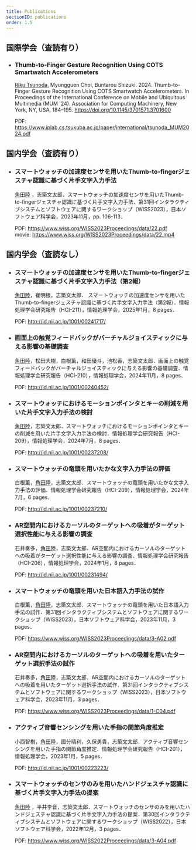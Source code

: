 ```yaml
---
title: Publications
sectionID: publications
order: 1.5
---
```


## 国際学会（査読有り）

- ### Thumb-to-Finger Gesture Recognition Using COTS Smartwatch Accelerometers

  <u>Riku Tsunoda</u>, Myungguen Choi, Buntarou Shizuki. 2024. Thumb-to-Finger Gesture Recognition Using COTS Smartwatch Accelerometers. In Proceedings of the International Conference on Mobile and Ubiquitous Multimedia (MUM '24). Association for Computing Machinery, New York, NY, USA, 184–195. <a href="https://doi.org/10.1145/3701571.3701600" target="_blank" rel="noopener noreferrer">https://doi.org/10.1145/3701571.3701600</a>

  PDF: https://www.iplab.cs.tsukuba.ac.jp/paper/international/tsunoda_MUM2024.pdf

## 国内学会（査読有り）

- ### スマートウォッチの加速度センサを用いたThumb-to-fingerジェスチャ認識に基づく片手文字入力手法

  <u>角田陸</u>
  ，志築文太郎．スマートウォッチの加速度センサを用いたThumb-to-fingerジェスチャ認識に基づく片手文字入力手法．第31回インタラクティブシステムとソフトウェアに関するワークショップ（WISS2023），日本ソフトウェア科学会，2023年11月，pp.
  106-113．

  PDF: https://www.wiss.org/WISS2023Proceedings/data/22.pdf <br />
  movie: https://www.wiss.org/WISS2023Proceedings/data/22.mp4

## 国内学会（査読なし）

- ### スマートウォッチの加速度センサを用いたThumb-to-fingerジェスチャ認識に基づく片手文字入力手法（第2報）

  <u>角田陸</u>，崔明根，志築文太郎． スマートウォッチの加速度センサを用いたThumb-to-fingerジェスチャ認識に基づく片手文字入力手法（第2報）．情報処理学会研究報告（HCI-211），情報処理学会，2025年1月，8 pages．

  PDF: http://id.nii.ac.jp/1001/00241717/

- ### 画面上の触覚フィードバックがバーチャルジョイスティックに与える影響の基礎調査

  <u>角田陸</u>，松田大樹，白根薫，和田優斗，池松香，志築文太郎．画面上の触覚フィードバックがバーチャルジョイスティックに与える影響の基礎調査．情報処理学会研究報告（HCI-210），情報処理学会，2024年11月，8 pages．

  PDF: http://id.nii.ac.jp/1001/00240452/

- ### スマートウォッチにおけるモーションポインタとキーの削減を用いた片手文字入力手法の検討

  <u>角田陸</u>，志築文太郎．スマートウォッチにおけるモーションポインタとキーの削減を用いた片手文字入力手法の検討．情報処理学会研究報告（HCI-209），情報処理学会，2024年7月，8 pages．

  PDF: http://id.nii.ac.jp/1001/00237208/

- ### スマートウォッチの竜頭を用いたかな文字入力手法の評価

  白根薫，<u>角田陸</u>，志築文太郎．スマートウォッチの竜頭を用いたかな文字入力手法の評価．情報処理学会研究報告（HCI-209），情報処理学会，2024年7月，6 pages．

  PDF: http://id.nii.ac.jp/1001/00237210/

- ### AR空間内におけるカーソルのターゲットへの吸着がターゲット選択性能に与える影響の調査

  石井奏多，<u>角田陸</u>，志築文太郎．AR空間内におけるカーソルのターゲットへの吸着がターゲット選択性能に与える影響の調査．情報処理学会研究報告（HCI-206），情報処理学会，2024年1月，8 pages．

  PDF: http://id.nii.ac.jp/1001/00231494/

- ### スマートウォッチの竜頭を用いた日本語入力手法の試作

  白根薫，<u>角田陸</u>，志築文太郎．スマートウォッチの竜頭を用いた日本語入力手法の試作．第31回インタラクティブシステムとソフトウェアに関するワークショップ（WISS2023），日本ソフトウェア科学会，2023年11月，3 pages．

  PDF: https://www.wiss.org/WISS2023Proceedings/data/3-A02.pdf

- ### AR空間内におけるカーソルのターゲットへの吸着を用いたターゲット選択手法の試作

  石井奏多，<u>角田陸</u>，志築文太郎．AR空間内におけるカーソルのターゲットへの吸着を用いたターゲット選択手法の試作．第31回インタラクティブシステムとソフトウェアに関するワークショップ（WISS2023），日本ソフトウェア科学会，2023年11月，3 pages．

  PDF: https://www.wiss.org/WISS2023Proceedings/data/1-C04.pdf

- ### アクティブ音響センシングを用いた手指の関節角度推定

  小西智樹，<u>角田陸</u>，國分晴利，久保勇貴，志築文太郎．アクティブ音響センシングを用いた手指の関節角度推定．情報処理学会研究報告（HCI-201），情報処理学会，2023年1月，5 pages．

  PDF: http://id.nii.ac.jp/1001/00223223/

- ### スマートウォッチのセンサのみを用いたハンドジェスチャ認識に基づく片手文字入力手法の提案

  <u>角田陸</u>
  ，平井李音，志築文太郎．スマートウォッチのセンサのみを用いたハンドジェスチャ認識に基づく片手文字入力手法の提案．第30回インタラクティブシステムとソフトウェアに関するワークショップ（WISS2022），日本ソフトウェア科学会，2022年12月，3
  pages．

  PDF: https://www.wiss.org/WISS2022Proceedings/data/3-A04.pdf
